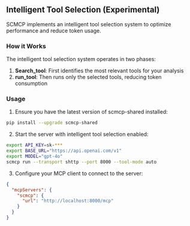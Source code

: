 
## Intelligent Tool Selection (Experimental)

SCMCP implements an intelligent tool selection system to optimize performance and reduce token usage. 

### How it Works

The intelligent tool selection system operates in two phases:
1. **Search_tool**: First identifies the most relevant tools for your analysis
2. **run_tool**: Then runs only the selected tools, reducing token consumption


### Usage

1. Ensure you have the latest version of scmcp-shared installed:
```bash
pip install --upgrade scmcp-shared
```

2. Start the server with intelligent tool selection enabled:
```bash
export API_KEY=sk-***
export BASE_URL="https://api.openai.com/v1"
export MODEL="gpt-4o"
scmcp run --transport shttp --port 8000 --tool-mode auto
```

3. Configure your MCP client to connect to the server:
```json
{
  "mcpServers": {
    "scmcp": {
      "url": "http://localhost:8000/mcp"
    }
  }
}
```